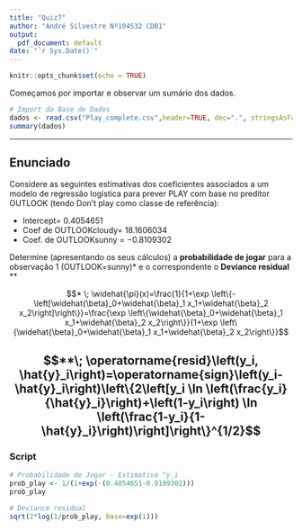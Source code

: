 ---
title: "Quiz7"
author: "André Silvestre Nº104532 CDB1"
output:
  pdf_document: default
date: "`r Sys.Date()`"
---

```{r setup, include=FALSE}
knitr::opts_chunk$set(echo = TRUE)
```

Começamos por importar e observar um sumário dos dados.

```{r}
# Import da Base de Dados
dados <- read.csv("Play_complete.csv",header=TRUE, dec=".", stringsAsFactors = TRUE)
summary(dados)
```

---

## Enunciado

Considere as seguintes estimativas dos coeficientes associados a um modelo de regressão logística para prever PLAY com base no preditor OUTLOOK (tendo Don’t play como classe de referência): 

- Intercept= $0.4054651$
- Coef de OUTLOOKcloudy= $18.1606034$
- Coef. de OUTLOOKsunny = $-0.8109302$

Determine (apresentando os seus cálculos) a **probabilidade de jogar** para a observação $1$ (OUTLOOK=sunny)$*$ e o correspondente o **Deviance residual** $**$

$$* \; \widehat{\pi}(x)=\frac{1}{1+\exp \left\{-\left[\widehat{\beta}_0+\widehat{\beta}_1 x_1+\widehat{\beta}_2 x_2\right]\right\}}=\frac{\exp \left\{\widehat{\beta}_0+\widehat{\beta}_1 x_1+\widehat{\beta}_2 x_2\right\}}{1+\exp \left\{\widehat{\beta}_0+\widehat{\beta}_1 x_1+\widehat{\beta}_2 x_2\right\}}$$


$$**\; \operatorname{resid}\left(y_i, \hat{y}_i\right)=\operatorname{sign}\left(y_i-\hat{y}_i\right)\left\{2\left[y_i \ln \left(\frac{y_i}{\hat{y}_i}\right)+\left(1-y_i\right) \ln \left(\frac{1-y_i}{1-\hat{y}_i}\right)\right]\right\}^{1/2}$$
---

### Script

```{r}
# Probabilidade de Jogar - Estimativa ^y_i 
prob_play <- 1/(1+exp(-(0.4054651-0.8109302)))
prob_play

# Deviance residual
sqrt(2*log(1/prob_play, base=exp(1)))
```

